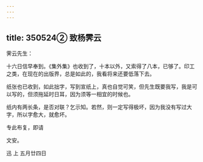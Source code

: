 ```yaml
---
---
---
```

title: 350524② 致杨霁云
---




霁云先生：

十六日信早奉到。《集外集》也收到了，十本以外，又索得了八本，已够了。印工之类，在现在的出版界，总是如此的，我看将来还要低落下去。

纸张也已收到，如此拙字，写到宣纸上，真也自觉可笑，但先生既要我写，我是可以写的，但须拖延时日耳，因为须等一相宜的时候也。

纸内有两长条，是否对联？乞示知。若然，则一定写得极坏，因为我没有写过大字，所以字愈大，就愈坏。

专此布复，即请

文安。

迅 上 五月廿四日